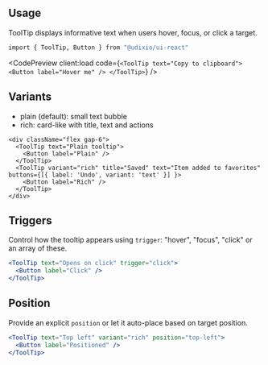 ---
---





## Usage

ToolTip displays informative text when users hover, focus, or click a target.

```bash
import { ToolTip, Button } from "@udixio/ui-react"
```

<CodePreview client:load
             code={`
  <ToolTip text="Copy to clipboard">
    <Button label="Hover me" />
  </ToolTip>
`}
/>

## Variants

- plain (default): small text bubble
- rich: card-like with title, text and actions

```tsx
<div className="flex gap-6">
  <ToolTip text="Plain tooltip">
    <Button label="Plain" />
  </ToolTip>
  <ToolTip variant="rich" title="Saved" text="Item added to favorites" buttons={[{ label: 'Undo', variant: 'text' }] }>
    <Button label="Rich" />
  </ToolTip>
</div>
```

## Triggers

Control how the tooltip appears using `trigger`: "hover", "focus", "click" or an array of these.

```jsx
<ToolTip text="Opens on click" trigger="click">
  <Button label="Click" />
</ToolTip>
```

## Position

Provide an explicit `position` or let it auto-place based on target position.

```jsx
<ToolTip text="Top left" variant="rich" position="top-left">
  <Button label="Positioned" />
</ToolTip>
```